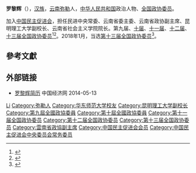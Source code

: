 '''罗黎辉'''（{{bd|1956年|12月|}}），[[汉族|汉族]]，[[云南|云南]][[弥勒市|弥勒]]人，[[中华人民共和国|中华人民共和国]]政治人物、[[中国人民政治协商会议第十三届全国委员会委员名单|全国政协委员]]。

加入[[中国民主促进会|中国民主促进会]]，担任民进中央常委、云南省委主委、云南省政协副主席、昆明理工大学副校长、云南省社会主义学院院长。第九届、[[中国人民政治协商会议第十届全国委员会委员名单|十届]]、[[中国人民政治协商会议第十一届全国委员会委员名单|十一届]]、[[中国人民政治协商会议第十二届全国委员会委员名单|十二届]]、[[中国人民政治协商会议第十三届全国委员会委员名单|十三届全国政协委员]]<ref>{{cite news|title=第十一届全国政协委员名单|url=http://www.indaa.com.cn/zt/2009qglh/zxzs/200903/t20090303_127573.html|accessdate=2013-04-09|newspaper=新华社北京1月25日电 中国人民政治协商会议第十一届全国委员会委员名单(共2237人，2008年1月25日政协第十届全国委员会常务委员会第二十次会议通过)|date=2008年1月25日|deadurl=yes|archiveurl=https://web.archive.org/web/20130928014403/http://www.indaa.com.cn/zt/2009qglh/zxzs/200903/t20090303_127573.html|archivedate=2013年9月28日}}</ref><ref>{{cite news|title=全国政协信息-罗黎辉|url=http://www.cppcc.gov.cn/CMS/wylibary/showJcwyxtInfoWylibary.action?tabJcwyxt.guid=11W0003110&wytype=wjwy|accessdate=2013-04-11|newspaper=全国政协委员会|archive-date=2018-01-27|archive-url=https://web.archive.org/web/20180127143330/http://www.cppcc.gov.cn/CMS/wylibary/showJcwyxtInfoWylibary.action?tabJcwyxt.guid=11W0003110&wytype=wjwy|dead-url=no}}</ref>。2018年1月，当选[[中国人民政治协商会议第十三届全国委员会委员名单|第十三届全国政协委员]]<ref>{{Cite web|url=http://sports.163.com/18/0126/06/D92BRKK400051C89.html|title=中国人民政治协商会议第十三届全国委员会委员名单|accessdate=2018-01-26|last=|work=网易|archive-url=https://web.archive.org/web/20180127143232/http://sports.163.com/18/0126/06/D92BRKK400051C89.html|archive-date=2018-01-27|dead-url=yes}}</ref>。

== 參考文獻 ==
{{reflist}}

== 外部链接 ==
* [http://district.ce.cn/newarea/sddy/201301/28/t20130128_24069219_4.shtml 罗黎辉简历] {{Wayback|url=http://district.ce.cn/newarea/sddy/201301/28/t20130128_24069219_4.shtml |date=20190609102927 }} 中国经济网 2014-05-13

{{中国民主促进会第十一届中央委员会}}
{{中国民主促进会第十二届中央委员会}}
{{中国民主促进会第十三届中央委员会}}

{{Authority control}}
{{DEFAULTSORT:Luo罗}}
[[Category:罗姓|Li]]
[[Category:弥勒人|Category:弥勒人]]
[[Category:华东师范大学校友|Category:华东师范大学校友]]
[[Category:昆明理工大学副校长|Category:昆明理工大学副校长]]
[[Category:第九屆全國政協委員|Category:第九屆全國政協委員]]
[[Category:第十屆全國政協委員|Category:第十屆全國政協委員]]
[[Category:第十一届全国政协委员|Category:第十一届全国政协委员]]
[[Category:第十二届全国政协委员|Category:第十二届全国政协委员]]
[[Category:第十三届全国政协委员|Category:第十三届全国政协委员]]
[[Category:雲南省政協副主席|Category:雲南省政協副主席]]
[[Category:中国民主促进会会员|Category:中国民主促进会会员]]
[[Category:中国民主促进会中央委员会常务委员|Category:中国民主促进会中央委员会常务委员]]